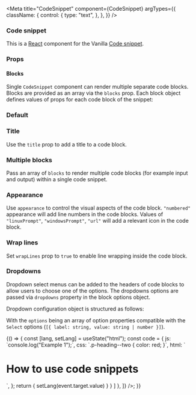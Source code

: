 

<Meta
  title="CodeSnippet"
  component={CodeSnippet}
  argTypes={{
    className: {
      control: {
        type: "text",
      },
    },
  }}
/>

### Code snippet

This is a [React](https://reactjs.org/) component for the Vanilla [Code snippet](https://docs.vanillaframework.io/base/code#code-snippet).

### Props

<ArgsTable of={CodeSnippet} />

#### Blocks

Single `CodeSnippet` component can render multiple separate code blocks. Blocks are provided as an array via the `blocks` prop. Each block object defines values of props for each code block of the snippet:

<ArgsTable of={CodeSnippetBlock} />

### Default

<Canvas>
  <Story name="Default">
    <CodeSnippet blocks={[ {code: "Mode: all Settings: maas_url=http://192.168.122.1:5240/MAAS"} ]} />
  </Story>
</Canvas>

### Title

Use the `title` prop to add a title to a code block.

<Canvas>
  <Story name="Title">
    <CodeSnippet blocks={[ { title: "Output", code: "Mode: all Settings: maas_url=http://192.168.122.1:5240/MAAS"} ]} />
  </Story>
</Canvas>

### Multiple blocks

Pass an array of `blocks` to render multiple code blocks (for example input and output) within a single code snippet.

<Canvas>
  <Story name="Multiple blocks">
    <CodeSnippet blocks={[
      { title: "JavaScript", code: "console.log('Vanilla');"},
      { title: "Output", code: "Vanilla" },
    ]} />
  </Story>
</Canvas>


### Appearance

Use `appearance` to control the visual aspects of the code block. `"numbered"` appearance will add line numbers in the code blocks.
Values of `"linuxPrompt"`, `"windowsPrompt"`, `"url"` will add a relevant icon in the code block.

<Canvas>
  <Story name="Appearance">
    <CodeSnippet blocks={[
       { title: "Install on Linux", appearance: CodeSnippetBlockAppearance.LINUX_PROMPT, code: "snap install toto"},
       { title: "Install on Windows", appearance: CodeSnippetBlockAppearance.WINDOWS_PROMPT, code: "snap install toto"},
       { title: "Get from the Store", appearance: CodeSnippetBlockAppearance.URL, code: "http://snapcraft.io/toto"} ,
     ]}/>
    <CodeSnippet blocks={[
       { appearance: CodeSnippetBlockAppearance.NUMBERED,
         code: `#!/bin/bash
set -eu . $CONJURE_UP_SPELLSDIR/sdk/common.sh
if [[ "$JUJU_PROVIDERTYPE" == "lxd" ]]; then
  debug "Running pre-deploy for $CONJURE_UP_SPELL"
  sed "s/##MODEL##/$JUJU_MODEL/" $(scriptPath)/lxd-profile.yaml | lxc profile edit "juju-$JUJU_MODEL" || exposeResult "Failed to set profile" $? "false"
fi
exposeResult "Successful pre-deploy." 0 "true"`
       },
     ]}/>
  </Story>
</Canvas>

### Wrap lines

Set `wrapLines` prop to `true` to enable line wrapping inside the code block.

<Canvas>
  <Story name="Wrap lines">
    <CodeSnippet blocks={[
       { appearance: CodeSnippetBlockAppearance.NUMBERED,
         wrapLines: true,
         code: `#!/bin/bash
set -eu . $CONJURE_UP_SPELLSDIR/sdk/common.sh
if [[ "$JUJU_PROVIDERTYPE" == "lxd" ]]; then
  debug "Running pre-deploy for $CONJURE_UP_SPELL"
  sed "s/##MODEL##/$JUJU_MODEL/" $(scriptPath)/lxd-profile.yaml | lxc profile edit "juju-$JUJU_MODEL" || exposeResult "Failed to set profile" $? "false"
fi
exposeResult "Successful pre-deploy." 0 "true"`
       },
     ]}/>
  </Story>
</Canvas>

### Dropdowns

Dropdown select menus can be added to the headers of code blocks to allow users to choose one of the options. The dropdowns options are passed via `dropdowns` property in the block options object.

Dropdown configuration object is structured as follows:
<ArgsTable of={CodeSnippetDropdown} />

With the `options` being an array of option properties compatible with the `Select` options (`[{ label: string, value: string | number }]`).

<Canvas>
  <Story name="Dropdowns">
  {() => {
    const [lang, setLang] = useState("html");
    const code = {
      js: `console.log("Example 1");`,
      css: `.p-heading--two { color: red; }`,
      html: `<h1 class="p-heading--two">How to use code snippets</h1>`,
    };
    return <CodeSnippet blocks={[
       {
         code: code[lang],
         dropdowns: [
           { options: [
              { value: "js", label: "JS" },
              { value: "css", label: "CSS" },
              { value: "html", label: "HTML" },
            ],
            value: "html",
            onChange: (event) => { setLang(event.target.value) }
           }
         ]
       },
     ]} />;
  }}
  </Story>
</Canvas>

